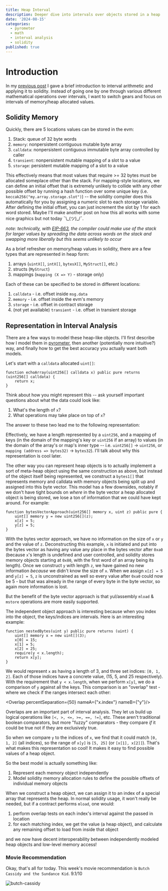 ```yaml
---
title: Heap Interval
description: Deeper dive into intervals over objects stored in a heap
date: '2024-08-15'
categories:
  - pyrometer
  - math
  - interval analysis
  - solidity
published: true
---
```

<script>
</script>

# Introduction

In my [previous post](./interval-math) I gave a brief introduction to interval
arithmetic and applying it to solidity. Instead of going one by one through various
different mathematical operations over intervals, I want to switch gears and focus
on intervals of memory/heap allocated values.

## Solidity Memory

Quickly, there are 5 locations values can be stored in the evm:
1. Stack: queue of 32 byte words
2. `memory`: nonpersistent contiguous mutable byte array
3. `calldata`: nonpersistent contiguous immutable byte array controlled by caller
4. `transient`: nonpersistent mutable mapping of a slot to a value
5. `storage`: persistent mutable mapping of a slot to a value

This effectively means that most values that require >= 32 bytes must be allocated someplace other than the stack.
For mapping-style locations, we can define an initial offset that is extremely unlikely to collide with any other
possible offset by running a hash function over some unique key (i.e. `keccak256("my.array.storage.slot")`) -- the solidity
compiler does this automatically for you by assigning a numeric slot to each storage variable. After defining the initial
offset, you can just increment the slot by 1 for each word stored. Maybe I'll make another post on how this all works
with some nice graphics but not today ¯\\\_(ツ)\_/¯.


_note: technically, with [EIP-663](https://eips.ethereum.org/EIPS/eip-663), the compiler could make use of the stack for
larger values by spreading the data across words on the stack and swapping more liberally but this seems unlikely to occur_

As a brief refresher on memory/heap values in solidity, there are a few types that are represented in heap form:
1. arrays (`uintX[]`, `intX[]`, `bytesX[]`, `MyStruct[]`, etc.)
2. structs (`MyStruct`)
3. mappings (`mapping (X => Y)` - storage only)

Each of these can be specified to be stored in different locations:
1. `calldata` - i.e. offset inside `msg.data`
2. `memory` - i.e. offset inside the evm's memory
3. `storage` - i.e. offset in contract storage
4. (not yet available) `transient` - i.e. offset in transient storage

## Representation in Interval Analysis

There are a few ways to model these heap-like objects. I'll first describe how I model them in [pyrometer](https://github.com/nascentxyz/pyrometer),
then another (potentially more intuitive?) way, and finally how to get the best accuracy you actually want both models.

Let's start with a `calldata` allocated `uint[]`:
```solidity
function echoArray(uint256[] calldata x) public pure returns (uint256[] calldata) {
    return x;
}
```

Think about how you might represent this -- ask yourself important questions about what the data could look like:
1. What's the length of `x`?
2. What operations may take place on top of `x`?

The answer to these two lead me to the following representation:

<Memory />

Effectively, we have a length represented by a `uint256`, and a mapping of keys (in the domain of the mapping's key or `uint256` if an array) to values
(in the domain of the array's or map's inner type -- i.e. `uint256[]` -> `uint256`, or `mapping (address => bytes32)` -> `bytes32`). I'll talk about why
this representation is cool later.


The other way you can represent heap objects is to actually implement a sort of meta-heap object using the same construction as above, but instead
of the object itself being represented, we construct a `bytes1[]` that represents memory and calldata with memory objects being split up and assigned into
this byte vector. This model has a few downsides, notably if we don't have tight bounds on *where* in the byte vector a heap allocated object is being
stored, we lose a ton of information that we could have kept around. For example:
```solidity
function bytesVectorApproach(uint256[] memory x, uint z) public pure {
    uint[] memory y = new uint256[](z);
    x[z] = 5;
    y[z] = 5;
}
```

With the bytes vector approach, we have no information on the size of `x` or `y` and the value of `z`. Deconstructing this example, `x` is initiated and put into the
bytes vector as having any value any place in the bytes vector after `0xa0` (because `x`'s length is undefined and user controlled, and solidity stores memory objects
starting at `0x80`, with the first word of an array being its length). Once we construct `y` with length `z`, we have gained no new information *because* we didn't know
the size of `x`. When we assign `x[z] = 5` and `y[z] = 5`, `z` is unconstrained as well so every value after `0xa0` could now be 5 - but that was already in the range
of every byte in the byte vector, so again more information is lost.

But the benefit of the byte vector approach is that yul/assembly `mload` & `mstore` operations are more easily supported.

The independent object approach is interesting because when you index into the object, the keys/indices are intervals. Here is
an interesting example:
```solidity
function nestedBytes(uint y) public pure returns (uint) {
    uint[] memory x = new uint[](3);
    x[0] = 15;
    x[1] = 5;
    x[2] = 25;
    require(y < x.length);
    return x[y];
}
```
We would represent `x` as having a length of 3, and three set indices: `[0, 1, 2]`. Each of those indices have a concrete value, (15, 5, and 25 respectively).
With the requirement that `y < x.length`, when we perform `x[y]`, we do a comparison of `y` against all the keys. This comparison is an "overlap" test - where we
check if the ranges intersect each other:

<Overlap percentSeparation={50} nameA={"x.index"} nameB={"y"}/>

Overlaps are an important part of interval analysis. They let us build up logical
operations like `[<, >, <=, >=, ==, !=]`, etc. These aren't traditional boolean comparators,
but more "fuzzy" comparators - they compare *if* it could be true not if they are exclusively true.

So when we compare `y` to the indices of `x`, we find that it could match `[0, 1, 2]` (all indices), so the range
of `x[y]` is `[5, 25]` (or `[x[1], x[2]]`). That's what makes this representation so cool!
It makes it easy to find possible values of a heap object.

So the best model is actually something like:
1. Represent each memory object independently
2. Model solidity memory allocation rules to define the possible offsets of individual memory objects

When we construct a heap object, we can assign it to an index of a special array that represents the heap. In normal solidity usage,
it won't really be needed, but if a contract performs `mload`, one would:
1. perform overlap tests on each index's interval against the passed in location
2. for each matching index, we get the value (a heap object), and calculate any remaining offset to load from inside that object

and we now have decent interoperability between independently modeled heap objects and low-level memory access!

### Movie Recommendation
Okay, that's all for today. This week's movie recommendation is `Butch Cassidy and the Sundance Kid`. 9.1/10

![butch-cassidy](./images/butch-cassidy.webp)
